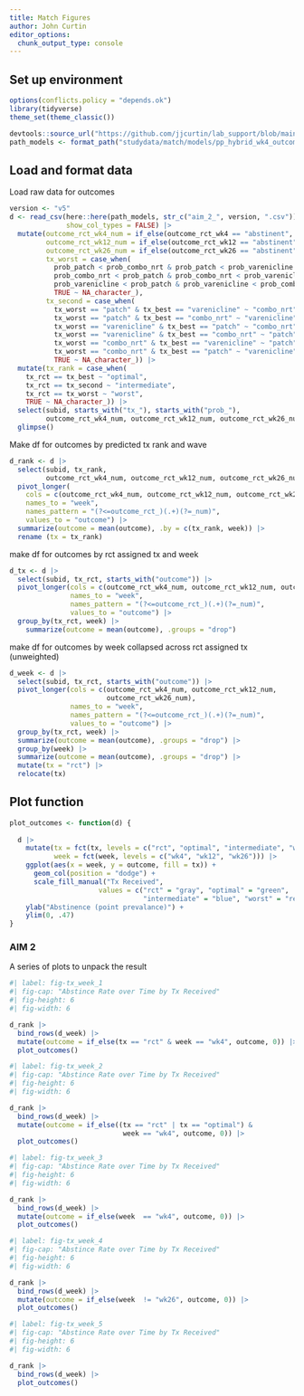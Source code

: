 ```yaml
---
title: Match Figures
author: John Curtin
editor_options: 
  chunk_output_type: console
---
```


## Set up environment
```r
options(conflicts.policy = "depends.ok")
library(tidyverse)
theme_set(theme_classic()) 

devtools::source_url("https://github.com/jjcurtin/lab_support/blob/main/format_path.R?raw=true")
path_models <- format_path("studydata/match/models/pp_hybrid_wk4_outcome")
```


## Load and format data

Load raw data for outcomes
```r
version <- "v5"
d <- read_csv(here::here(path_models, str_c("aim_2_", version, ".csv")),
              show_col_types = FALSE) |> 
  mutate(outcome_rct_wk4_num = if_else(outcome_rct_wk4 == "abstinent", 1, 0),
         outcome_rct_wk12_num = if_else(outcome_rct_wk12 == "abstinent", 1, 0),
         outcome_rct_wk26_num = if_else(outcome_rct_wk26 == "abstinent", 1, 0),
         tx_worst = case_when(
           prob_patch < prob_combo_nrt & prob_patch < prob_varenicline ~ "patch",
           prob_combo_nrt < prob_patch & prob_combo_nrt < prob_varenicline ~ "combo_nrt",
           prob_varenicline < prob_patch & prob_varenicline < prob_combo_nrt ~ "varenicline",
           TRUE ~ NA_character_),
         tx_second = case_when(
           tx_worst == "patch" & tx_best == "varenicline" ~ "combo_nrt",
           tx_worst == "patch" & tx_best == "combo_nrt" ~ "varenicline",
           tx_worst == "varenicline" & tx_best == "patch" ~ "combo_nrt",
           tx_worst == "varenicline" & tx_best == "combo_nrt" ~ "patch",
           tx_worst == "combo_nrt" & tx_best == "varenicline" ~ "patch",
           tx_worst == "combo_nrt" & tx_best == "patch" ~ "varenicline",
           TRUE ~ NA_character_)) |> 
  mutate(tx_rank = case_when(
    tx_rct == tx_best ~ "optimal",
    tx_rct == tx_second ~ "intermediate",
    tx_rct == tx_worst ~ "worst",
    TRUE ~ NA_character_)) |> 
  select(subid, starts_with("tx_"), starts_with("prob_"),
         outcome_rct_wk4_num, outcome_rct_wk12_num, outcome_rct_wk26_num) |> 
  glimpse()
```


Make df for outcomes by predicted tx rank and wave
```r
d_rank <- d |> 
  select(subid, tx_rank, 
         outcome_rct_wk4_num, outcome_rct_wk12_num, outcome_rct_wk26_num) |> 
  pivot_longer(
    cols = c(outcome_rct_wk4_num, outcome_rct_wk12_num, outcome_rct_wk26_num),
    names_to = "week",
    names_pattern = "(?<=outcome_rct_)(.+)(?=_num)",
    values_to = "outcome") |> 
  summarize(outcome = mean(outcome), .by = c(tx_rank, week)) |> 
  rename (tx = tx_rank)
```

make df for outcomes by rct assigned tx and week
```r
d_tx <- d |> 
  select(subid, tx_rct, starts_with("outcome")) |> 
  pivot_longer(cols = c(outcome_rct_wk4_num, outcome_rct_wk12_num, outcome_rct_wk26_num),
               names_to = "week",
               names_pattern = "(?<=outcome_rct_)(.+)(?=_num)",
               values_to = "outcome") |> 
  group_by(tx_rct, week) |> 
    summarize(outcome = mean(outcome), .groups = "drop")
```

make df for outcomes by week collapsed across rct assigned tx (unweighted)
```r
d_week <- d |> 
  select(subid, tx_rct, starts_with("outcome")) |> 
  pivot_longer(cols = c(outcome_rct_wk4_num, outcome_rct_wk12_num, 
                        outcome_rct_wk26_num),
               names_to = "week",
               names_pattern = "(?<=outcome_rct_)(.+)(?=_num)",
               values_to = "outcome") |> 
  group_by(tx_rct, week) |> 
  summarize(outcome = mean(outcome), .groups = "drop") |> 
  group_by(week) |> 
  summarize(outcome = mean(outcome), .groups = "drop") |> 
  mutate(tx = "rct") |> 
  relocate(tx)
```

## Plot function

```r
plot_outcomes <- function(d) {
  
  d |> 
    mutate(tx = fct(tx, levels = c("rct", "optimal", "intermediate", "worst")),
           week = fct(week, levels = c("wk4", "wk12", "wk26"))) |> 
    ggplot(aes(x = week, y = outcome, fill = tx)) +
      geom_col(position = "dodge") +
      scale_fill_manual("Tx Received", 
                      values = c("rct" = "gray", "optimal" = "green", 
                                 "intermediate" = "blue", "worst" = "red")) +
    ylab("Abstinence (point prevalance)") +
    ylim(0, .47)
}
```

### AIM 2


A series of plots to unpack the result
```r
#| label: fig-tx_week_1
#| fig-cap: "Abstince Rate over Time by Tx Received"
#| fig-height: 6
#| fig-width: 6

d_rank |>
  bind_rows(d_week) |>
  mutate(outcome = if_else(tx == "rct" & week == "wk4", outcome, 0)) |>
  plot_outcomes()
```

```r
#| label: fig-tx_week_2
#| fig-cap: "Abstince Rate over Time by Tx Received"
#| fig-height: 6
#| fig-width: 6

d_rank |> 
  bind_rows(d_week) |> 
  mutate(outcome = if_else((tx == "rct" | tx == "optimal") &
                            week == "wk4", outcome, 0)) |> 
  plot_outcomes()
```

```r
#| label: fig-tx_week_3
#| fig-cap: "Abstince Rate over Time by Tx Received"
#| fig-height: 6
#| fig-width: 6

d_rank |> 
  bind_rows(d_week) |> 
  mutate(outcome = if_else(week  == "wk4", outcome, 0)) |> 
  plot_outcomes()
```

```r
#| label: fig-tx_week_4
#| fig-cap: "Abstince Rate over Time by Tx Received"
#| fig-height: 6
#| fig-width: 6

d_rank |> 
  bind_rows(d_week) |> 
  mutate(outcome = if_else(week  != "wk26", outcome, 0)) |> 
  plot_outcomes()
```

```r
#| label: fig-tx_week_5
#| fig-cap: "Abstince Rate over Time by Tx Received"
#| fig-height: 6
#| fig-width: 6

d_rank |> 
  bind_rows(d_week) |> 
  plot_outcomes()
```